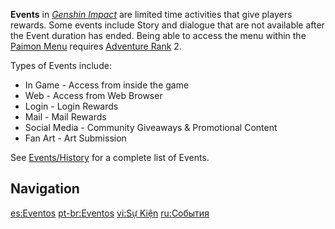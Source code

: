 {{CustomTabs
|tab1 = Events
|tab2 = History
|tab3 = Rewards
}}
{{Terminology Infobox
|image        = Icon Events.png
|type         = Game Systems
}}
'''Events''' in ''[[Genshin Impact]]'' are limited time activities that give players rewards. Some events include Story and dialogue that are not available after the Event duration has ended. Being able to access the menu within the [[Paimon Menu]] requires [[Adventure Rank]] 2.

Types of Events include:
*In Game - Access from inside the game
*Web - Access from Web Browser
*Login - Login Rewards
*Mail - Mail Rewards
*Social Media - Community Giveaways & Promotional Content
*Fan Art - Art Submission

See [[Events/History]] for a complete list of Events.

{{Event List|hidepast=1}}

==Navigation==
{{Genshin Navbox}}
[[Category:Events| ]]

[[es:Eventos]]
[[pt-br:Eventos]]
[[vi:Sự Kiện]]
[[ru:События]]